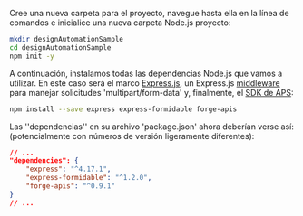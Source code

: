 Cree una nueva carpeta para el proyecto, navegue hasta ella en la línea de comandos e inicialice una nueva carpeta
Node.js proyecto:

```bash
mkdir designAutomationSample
cd designAutomationSample
npm init -y
```

A continuación, instalamos todas las dependencias Node.js que vamos a utilizar. En este caso será
el marco [Express.js](https://expressjs.com), un Express.js [middleware](https://expressjs.com/en/guide/using-middleware.html)
para manejar solicitudes 'multipart/form-data' y, finalmente, el [SDK de APS](https://www.npmjs.com/package/forge-apis):

```bash
npm install --save express express-formidable forge-apis
```

Las ''dependencias'' en su archivo 'package.json' ahora deberían verse así:
(potencialmente con números de versión ligeramente diferentes):

```json
// ...
"dependencies": {
    "express": "^4.17.1",
    "express-formidable": "^1.2.0",
    "forge-apis": "^0.9.1"
}
// ...
```
